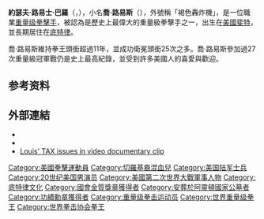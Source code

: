{{unreferenced|time=2010-12-10T08:18:34+00:00}}
{{Infobox_Boxer
|name     = 乔·路易斯<br />Joe Louis 
|realname = 約瑟夫·路易士·巴羅<br>（Joseph Louis Barrow）
|image    = Joe_louis_barrow.jpg
|weight   = [[重量級|重量級]]
|height   = 6'1
|reach    = {{cm to in|num=193|abbr=yes|spell=American|precision=0|wiki=yes|ft=no}}
|nationality = {{USA}}
|birth_date  = {{birth date|1914|5|13|df=y}} 
|death_date  = {{death date and age|1981|4|12|1914|5|12|df=y}}
|birth_place = {{USA}}[[阿拉巴馬州|阿拉巴馬州]][[斐特|斐特]]
|death_place = {{USA}}[[內華達州|內華達州]][[拉斯維加斯|拉斯維加斯]]
|home        = {{USA}}[[密西根州|密西根州]][[底特律|底特律]]
|style       = 正統
|total=72
|wins=69
|KO=55
|losses=3
|draws=0
}}
'''約瑟夫·路易士·巴羅'''（{{lang-en|'''Joseph Louis Barrow'''}}，{{bd|1914年|5月13日|1981年|4月12日|catIdx=Barrow, Joseph Louis}}），小名'''喬·路易斯'''（{{lang-en|'''Joe Louis'''}}），外號稱「褐色轟炸機」，是一位職業[[重量级|重量级]][[拳擊手|拳擊手]]，被認為是歷史上最偉大的重量級拳擊手之一，出生在[[美國|美國]][[斐特|斐特]]，並長期居住在[[底特律|底特律]]。

喬·路易斯維持拳王頭銜超過11年，並成功衛冕頭銜25次之多。喬·路易斯參加過27次重量級冠軍戰仍是史上最高紀錄，並受到許多美國人的喜愛與歡迎。

== 参考资料 ==
{{reflist|35em}}

== 外部連結 ==
{{Commons category|Joe Louis}}
* {{IMDb name|id=0521876}}
* {{boxrec|id=009027}}
* [http://video.google.com/videoplay?docid=-4312730277175242198#0h50m30s Louis' TAX issues in video documentary clip]{{Wayback|url=http://video.google.com/videoplay?docid=-4312730277175242198#0h50m30s |date=20070429190114 }}

{{美联社年度最佳男运动员}}

{{Authority control}}
{{DEFAULTSORT:Barrow, Joseph Louis}}
[[Category:美國拳擊運動員|Category:美國拳擊運動員]]
[[Category:切羅基裔混血兒|Category:切羅基裔混血兒]]
[[Category:美国陆军士兵|Category:美国陆军士兵]]
[[Category:20世纪美国男演员|Category:20世纪美国男演员]]
[[Category:美國第二次世界大戰軍事人物|Category:美國第二次世界大戰軍事人物]]
[[Category:底特律文化|Category:底特律文化]]
[[Category:國會金質獎章獲得者|Category:國會金質獎章獲得者]]
[[Category:安葬於阿靈頓國家公墓者|Category:安葬於阿靈頓國家公墓者]]
[[Category:功績勳章獲得者|Category:功績勳章獲得者]]
[[Category:重量级拳击运动员|Category:重量级拳击运动员]]
[[Category:世界重量级拳王|Category:世界重量级拳王]]
[[Category:世界拳击协会拳王|Category:世界拳击协会拳王]]